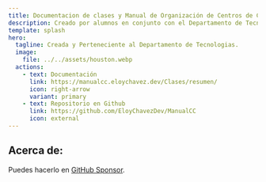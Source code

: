 ```yaml
---
title: Documentacion de clases y Manual de Organización de Centros de Cómputo
description: Creado por alumnos en conjunto con el Departamento de Tecnologias.
template: splash
hero:
  tagline: Creada y Perteneciente al Departamento de Tecnologias.
  image:
    file: ../../assets/houston.webp
  actions:
    - text: Documentación
      link: https://manualcc.eloychavez.dev/Clases/resumen/
      icon: right-arrow
      variant: primary
    - text: Repositorio en Github
      link: https://github.com/EloyChavezDev/ManualCC
      icon: external
---
```



## Acerca de:

<CardGrid stagger>
	<Card title="¿Quiénes lo documentan?" icon="pencil">
	</Card>
	<Card title="¿Desde qué año está documentado?" icon="add-document">
	</Card>
	<Card title="¿Cómo puedo documentar mi información así?" icon="setting">
	</Card>
	<Card title="Quieres realizar una donación:" icon="open-book">
		Puedes hacerlo en <a href="https://github.com/sponsors/EloyChavezDev" target="_blank">GitHub Sponsor</a>.
	</Card>
</CardGrid>
